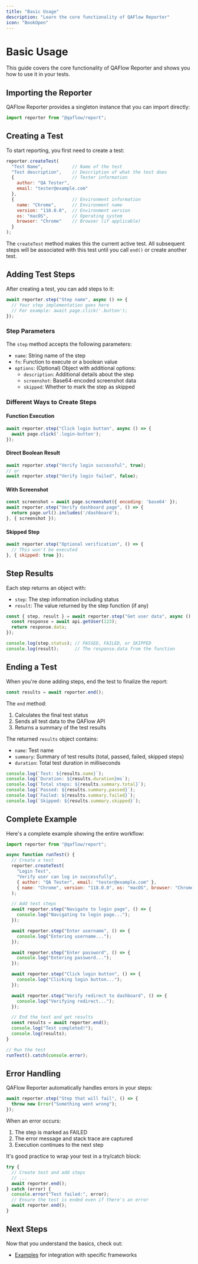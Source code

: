 ```yaml
---
title: "Basic Usage"
description: "Learn the core functionality of QAFlow Reporter"
icon: "BookOpen"
---
```


# Basic Usage

This guide covers the core functionality of QAFlow Reporter and shows you how to use it in your tests.

## Importing the Reporter

QAFlow Reporter provides a singleton instance that you can import directly:

```javascript
import reporter from "@qaflow/report";
```

## Creating a Test

To start reporting, you first need to create a test:

```javascript
reporter.createTest(
  "Test Name",           // Name of the test
  "Test description",    // Description of what the test does
  {                      // Tester information
    author: "QA Tester", 
    email: "tester@example.com"
  },
  {                      // Environment information
    name: "Chrome",      // Environment name
    version: "118.0.0",  // Environment version
    os: "macOS",         // Operating system
    browser: "Chrome"    // Browser (if applicable)
  }
);
```

The `createTest` method makes this the current active test. All subsequent steps will be associated with this test until you call `end()` or create another test.

## Adding Test Steps

After creating a test, you can add steps to it:

```javascript
await reporter.step("Step name", async () => {
  // Your step implementation goes here
  // For example: await page.click('.button');
});
```

### Step Parameters

The `step` method accepts the following parameters:

- `name`: String name of the step
- `fn`: Function to execute or a boolean value
- `options`: (Optional) Object with additional options:
  - `description`: Additional details about the step
  - `screenshot`: Base64-encoded screenshot data
  - `skipped`: Whether to mark the step as skipped

### Different Ways to Create Steps

#### Function Execution

```javascript
await reporter.step("Click login button", async () => {
  await page.click('.login-button');
});
```

#### Direct Boolean Result

```javascript
await reporter.step("Verify login successful", true);
// or
await reporter.step("Verify login failed", false);
```

#### With Screenshot

```javascript
const screenshot = await page.screenshot({ encoding: 'base64' });
await reporter.step("Verify dashboard page", () => {
  return page.url().includes('/dashboard');
}, { screenshot });
```

#### Skipped Step

```javascript
await reporter.step("Optional verification", () => {
  // This won't be executed
}, { skipped: true });
```

## Step Results

Each step returns an object with:

- `step`: The step information including status
- `result`: The value returned by the step function (if any)

```javascript
const { step, result } = await reporter.step("Get user data", async () => {
  const response = await api.getUser(123);
  return response.data;
});

console.log(step.status); // PASSED, FAILED, or SKIPPED
console.log(result);      // The response.data from the function
```

## Ending a Test

When you're done adding steps, end the test to finalize the report:

```javascript
const results = await reporter.end();
```

The `end` method:
1. Calculates the final test status
2. Sends all test data to the QAFlow API
3. Returns a summary of the test results

The returned `results` object contains:
- `name`: Test name
- `summary`: Summary of test results (total, passed, failed, skipped steps)
- `duration`: Total test duration in milliseconds

```javascript
console.log(`Test: ${results.name}`);
console.log(`Duration: ${results.duration}ms`);
console.log(`Total steps: ${results.summary.total}`);
console.log(`Passed: ${results.summary.passed}`);
console.log(`Failed: ${results.summary.failed}`);
console.log(`Skipped: ${results.summary.skipped}`);
```

## Complete Example

Here's a complete example showing the entire workflow:

```javascript
import reporter from "@qaflow/report";

async function runTest() {
  // Create a test
  reporter.createTest(
    "Login Test",
    "Verify user can log in successfully",
    { author: "QA Tester", email: "tester@example.com" },
    { name: "Chrome", version: "118.0.0", os: "macOS", browser: "Chrome" }
  );

  // Add test steps
  await reporter.step("Navigate to login page", () => {
    console.log("Navigating to login page...");
  });

  await reporter.step("Enter username", () => {
    console.log("Entering username...");
  });

  await reporter.step("Enter password", () => {
    console.log("Entering password...");
  });

  await reporter.step("Click login button", () => {
    console.log("Clicking login button...");
  });

  await reporter.step("Verify redirect to dashboard", () => {
    console.log("Verifying redirect...");
  });

  // End the test and get results
  const results = await reporter.end();
  console.log("Test completed!");
  console.log(results);
}

// Run the test
runTest().catch(console.error);
```

## Error Handling

QAFlow Reporter automatically handles errors in your steps:

```javascript
await reporter.step("Step that will fail", () => {
  throw new Error("Something went wrong");
});
```

When an error occurs:
1. The step is marked as FAILED
2. The error message and stack trace are captured
3. Execution continues to the next step

It's good practice to wrap your test in a try/catch block:

```javascript
try {
  // Create test and add steps
  // ...
  await reporter.end();
} catch (error) {
  console.error("Test failed:", error);
  // Ensure the test is ended even if there's an error
  await reporter.end();
}
```

## Next Steps

Now that you understand the basics, check out:
- [Examples](/docs/examples) for integration with specific frameworks
